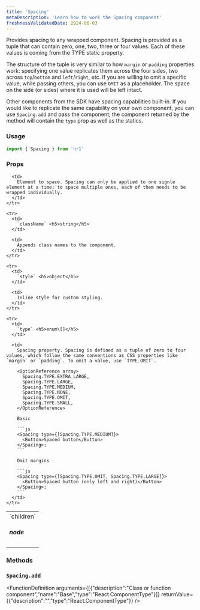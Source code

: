```yaml
---
title: 'Spacing'
metaDescription: 'Learn how to work the Spacing component'
freshnessValidatedDate: 2024-06-03
---
```


Provides spacing to any wrapped component. Spacing is provided as a tuple that can contain zero, one, two, three or four values. Each of these values is coming from the TYPE static property.

The structure of the tuple is very similar to how `margin` or `padding` properties work: specifying one value replicates them across the four sides, two across `top`/`bottom` and `left`/`right`, etc. If you are willing to omit a specific value, while passing others, you can use `OMIT` as a placeholder. The space on the side (or sides) where it is used will be left intact.

Other components from the SDK have spacing capabilities built-in. If you would like to replicate the same capability on your own component, you can use `Spacing.add` and pass the component; the component returned by the method will contain the `type` prop as well as the statics.

### Usage

```js
import { Spacing } from 'nr1'
```

### Props

<table>
  <tbody>
    <tr>
      <td>
        `children` <h5>node</h5>
      </td>

      <td>
        Element to space. Spacing can only be applied to one signle element at a time; to space multiple ones, each of them needs to be wrapped individually.
      </td>
    </tr>

    <tr>
      <td>
        `className` <h5>string</h5>
      </td>

      <td>
        Appends class names to the component.
      </td>
    </tr>

    <tr>
      <td>
        `style` <h5>object</h5>
      </td>

      <td>
        Inline style for custom styling.
      </td>
    </tr>

    <tr>
      <td>
        `type` <h5>enum\[]</h5>
      </td>

      <td>
        Spacing property. Spacing is defined as a tuple of zero to four values, which follow the same conventions as CSS properties like `margin` or `padding`. To omit a value, use `TYPE.OMIT`.

        <OptionReference array>
          Spacing.TYPE.EXTRA_LARGE,
          Spacing.TYPE.LARGE,
          Spacing.TYPE.MEDIUM,
          Spacing.TYPE.NONE,
          Spacing.TYPE.OMIT,
          Spacing.TYPE.SMALL,
        </OptionReference>

        Basic

        ```js
        <Spacing type={[Spacing.TYPE.MEDIUM]}>
          <Button>Spaced button</Button>
        </Spacing>;            
        ```

        Omit margins

        ```js
        <Spacing type={[Spacing.TYPE.OMIT, Spacing.TYPE.LARGE]}>
          <Button>Spaced button (only left and right)</Button>
        </Spacing>; 
        ```
      </td>
    </tr>
  </tbody>
</table>

### Methods

### `Spacing.add`

<FunctionDefinition
  arguments={[{"description":"Class or function component","name":"Base","type":"React.ComponentType"}]}
  returnValue={{"description":"","type":"React.ComponentType"}}
/>
